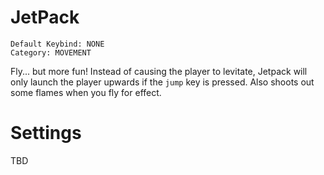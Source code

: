 # JetPack

```
Default Keybind: NONE
Category: MOVEMENT
```

Fly... but more fun! Instead of causing the player to levitate, Jetpack will only launch the player upwards if the ```jump``` key is pressed.
Also shoots out some flames when you fly for effect.

# Settings
TBD